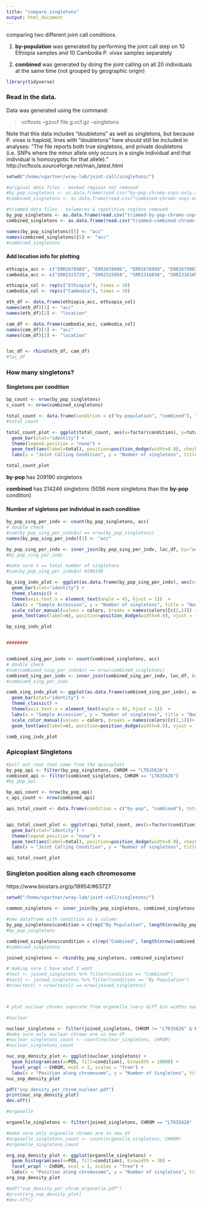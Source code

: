 ```yaml
---
title: "compare_singletons"
output: html_document
---
```


comparing two different joint call conditions.

1. **by-population** was generated by performing the joint call step on 10 Ethiopia samples and 10 Cambodia P. vivax samples separately

2. **combined** was generated by doing the joint calling on all 20 individuals at the same time (not grouped by geographic origin)

```r
library(tidyverse)
```




### Read in the data. 

Data was generated using the command:

> vcftools --gzvcf file.g.vcf.gz --singletons

Note that this data includes "doubletons" as well as singletons, but because P. vivax is haploid, lines with "doubletons" here should still be included in analyses:
"The file reports both true singletons, and private doubletons (i.e. SNPs where the minor allele only occurs in a single individual and that individual is homozygotic for that allele)." http://vcftools.sourceforge.net/man_latest.html

```r
setwd("/home/vgartner/wray-lab/joint-call/singletons/")

#original data files - masked regiosn not removed
#by_pop_singletons <- as.data.frame(read.csv("by-pop-chroms-snps-only.singletons", sep = "\t"))
#combined_singletons <- as.data.frame(read.csv("combined-chroms-snps-only.singletons", sep = "\t"))

#trimmed data files - telomeres & repetitive regions removed
by_pop_singletons <- as.data.frame(read.csv("trimmed-by-pop-chroms-snps-only.singletons.csv", sep = ","))
combined_singletons <- as.data.frame(read.csv("trimmed-combined-chroms-snps-only.singletons.csv", sep = ","))

names(by_pop_singletons)[5] <- "acc"
names(combined_singletons)[5] <- "acc"
#combined_singletons

```

#### Add location info for plotting
```r
ethiopia_acc <- c("ERR2678989", "ERR2678996", "ERR2678998", "ERR2679003", "ERR775189", "ERR775190", "ERR925409", "ERR925410", "ERR925431", "ERR925440") 
cambodia_acc <- c("SRR2315729", "SRR2315958", "SRR2316038", "SRR2316105", "SRR2316531", "SRR2316875", "SRR6361608", "SRR6361755", "SRR6361801", "SRR6361805")

ethiopia_col <- rep(c("Ethiopia"), times = 10)
cambodia_col <- rep(c("Cambodia"), times = 10)

eth_df <- data.frame(ethiopia_acc, ethiopia_col)
names(eth_df)[1] <- "acc"
names(eth_df)[2] <- "location"

cam_df <- data.frame(cambodia_acc, cambodia_col)
names(cam_df)[1] <- "acc"
names(cam_df)[2] <- "location"


loc_df <- rbind(eth_df, cam_df)
#loc_df
```


### How many singletons?

#### Singletons per condition
```r
bp_count <- nrow(by_pop_singletons)
c_count <- nrow(combined_singletons)

total_count <- data.frame(condition = c("by-population", "combined"), total = c(bp_count, c_count))
#total_count

total_count_plot <- ggplot(total_count, aes(x=factor(condition), y=total, fill=condition)) +
  geom_bar(stat="identity") +
  theme(legend.position = "none") + 
  geom_text(aes(label=total), position=position_dodge(width=0.9), check_overlap = TRUE, vjust = -.3, size = 4) + 
  labs(x = "Joint Calling Condition", y = "Number of singletons", title = "Number of singletons per condition")

total_count_plot 
```


**by-pop** has 209190 singletons

**combined** has 214246 singletons (5056 more singletons than the **by-pop** condition)



#### Number of sigletons per individual in each condition
```r
by_pop_sing_per_indv <- count(by_pop_singletons, acc)
# double check
#sum(by_pop_sing_per_indv$n) == nrow(by_pop_singletons)
names(by_pop_sing_per_indv)[1] <- "acc"

by_pop_sing_per_indv <- inner_join(by_pop_sing_per_indv, loc_df, by="acc")
#by_pop_sing_per_indv

#make sure n == total number of singletons
#sum(by_pop_sing_per_indv$n) #209190

bp_sing_indv_plot <- ggplot(as.data.frame(by_pop_sing_per_indv), aes(x=factor(acc), y=n, fill=location)) +
  geom_bar(stat="identity") +
  theme_classic() +
  theme(axis.text.x = element_text(angle = 45, hjust = 1))  +
  labs(x = "Sample Accession", y = "Number of singletons", title = "Number of singletons per individual in 'By-Population' condition") + 
  scale_color_manual(values = colors, breaks = names(colors)[c(2,1)]) + 
  geom_text(aes(label=n), position=position_dodge(width=0.9), vjust = -.3, size = 3)

bp_sing_indv_plot


########


combined_sing_per_indv <- count(combined_singletons, acc)
# double check
#sum(combined_sing_per_indv$n) == nrow(combined_singletons)
combined_sing_per_indv <- inner_join(combined_sing_per_indv, loc_df, by="acc")
#combined_sing_per_indv

comb_sing_indv_plot <- ggplot(as.data.frame(combined_sing_per_indv), aes(x=factor(acc), y=n, fill=location)) +
  geom_bar(stat="identity") +
  theme_classic() +
  theme(axis.text.x = element_text(angle = 45, hjust = 1))  +
  labs(x = "Sample Accession", y = "Number of singletons", title = "Number of singletons per individual in 'Combined' condition") + 
  scale_color_manual(values = colors, breaks = names(colors)[c(2,1)])+
  geom_text(aes(label=n), position=position_dodge(width=0.9), vjust = -.3, size = 3)

comb_sing_indv_plot

```

### Apicoplast Singletons
```r
#pull out rows that come from the apicoplast
by_pop_api <- filter(by_pop_singletons, CHROM == "LT635626")
combined_api <- filter(combined_singletons, CHROM == "LT635626")
#by_pop_api

bp_api_count <- nrow(by_pop_api)
c_api_count <- nrow(combined_api)

api_total_count <- data.frame(condition = c("by-pop", "combined"), total = c(bp_api_count, c_api_count))


api_total_count_plot <- ggplot(api_total_count, aes(x=factor(condition), y=total, fill=condition)) +
  geom_bar(stat="identity") +
  theme(legend.position = "none") + 
  geom_text(aes(label=total), position=position_dodge(width=0.9), check_overlap = TRUE, vjust = -.3, size = 4) + 
  labs(x = "Joint Calling Condition", y = "Number of singletons", title = "Number of Apicoplast singletons per condition")

api_total_count_plot

```




### Singleton position along each chromosome

https://www.biostars.org/p/18954/#63727
```r
setwd("/home/vgartner/wray-lab/joint-call/singletons/")

common_singletons <- inner_join(by_pop_singletons, combined_singletons, by=c("CHROM", "POS"))

#new dataframe with condition as a column
by_pop_singletons$condition = c(rep("By Population", length(nrow(by_pop_singletons))))
#by_pop_singletons  

combined_singletons$condition = c(rep("Combined", length(nrow(combined_singletons))))
#combined_singletons

joined_singletons <- rbind(by_pop_singletons, combined_singletons)

# making sure I have what I want
#test <- joined_singletons %>% filter(condition == "Combined")
#test2 <- joined_singletons %>% filter(condition == "By Population")
#nrow(test) + nrow(test2) == nrow(joined_singletons)



# plot nuclear chroms separate from organelle (very diff bin widths needed)

#nuclear

nuclear_singletons <- filter(joined_singletons, CHROM != "LT635626" & CHROM != "LT635627")
#make sure only nuclear chroms are in new df
#nuclear_singletons_count <- count(nuclear_singletons, CHROM)
#nuclear_singletons_count

nuc_snp_density_plot <- ggplot(nuclear_singletons) + 
  geom_histogram(aes(x=POS, fill=condition), binwidth = 10000) +
  facet_wrap( ~ CHROM, ncol = 2, scales = "free") + 
  labs(x = "Position along chromosome", y = "Number of Singletons", title = "Singleton density along nuclear chromosomes per joint calling condition")
nuc_snp_density_plot

pdf("snp_density_per_chrom_nuclear.pdf")
print(nuc_snp_density_plot)
dev.off()

#organelle

organelle_singletons <- filter(joined_singletons, CHROM == "LT635626" | CHROM == "LT635627")

#make sure only organelle chroms are in new df
#organelle_singletons_count <- count(organelle_singletons, CHROM)
#organelle_singletons_count

org_snp_density_plot <- ggplot(organelle_singletons) +
  geom_histogram(aes(x=POS, fill=condition), binwidth = 30) +
  facet_wrap( ~ CHROM, ncol = 1, scales = "free") + 
  labs(x = "Position along chromosome", y = "Number of singletons", title = "Singleton density along organelle genomes per joint calling condition")
org_snp_density_plot

#pdf("snp_density_per_chrom_organelle.pdf")
#print(org_snp_density_plot)
#dev.off()


```
